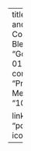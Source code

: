---
title: "Reduced Vowels in Ayoreo and the Nature of Underlying Vowel Contrasts"
authors:
  - "Juliette Blevins"
  - "Ander Egurtzegi"
  - "Gorka Elordieta"
date: "2020-01-01"
publication_types:
  - "paper-conference"
publication: "Proceedings of the 2019 Annual Meeting on Phonology"
doi: "10.3765/amp.v0i0.4743"

links:
  - name: PDF
    url: "pdfs/Blevinsetal2020Reduced.pdf"
    icon: "ai ai-file-pdf"
--- 